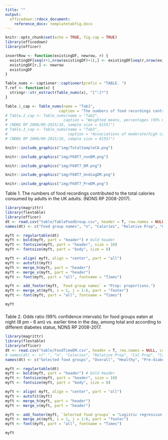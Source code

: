 ```yaml
---
title: ""
output: 
  officedown::rdocx_document:
    reference_docx: templatetabfig.docx
---
```


```r
knitr::opts_chunk$set(echo = TRUE, fig.cap = TRUE)
library(officedown)
library(officer)
```




```r
insertRow <- function(existingDF, newrow, r) {
  existingDF[seq(r+1,nrow(existingDF)+1),] <- existingDF[seq(r,nrow(existingDF)),]
  existingDF[r,] <- newrow
  existingDF
}
```



```r
Table_nums <- captioner::captioner(prefix = "TABLE. ")
T.ref <- function(x) {
  stringr::str_extract(Table_nums(x), "[^:]*")
}

Table.1_cap <- Table_nums(name = "Tab1", 
                        caption = "The numbers of food recordings contributed to the total calories consumed by adults in the UK adults. (NDNS RP 2008-2017).")
# Table.2_cap <- Table_nums(name = "Tab2",
#                         caption = "Weighted means, percentages (95% CIs) of the characteristics by latent class memberships in the UK adults.
# (NDNS RP 2008/09-2015/16, sample size = 6155)")
# Table.3_cap <- Table_nums(name = "Tab3", 
#                           caption = "Associations of moderate/high carbohydrate eating patterns versus low on hypertension, BMI, and WC in UK adults, with or without diabetes.
# (NDNS RP 2008/09-2015/16, sample size = 6155)")

```



```r
knitr::include_graphics("img/TotalSampleCA.png")
```

```r
knitr::include_graphics("img/F60T7_nonDM.png")
```

```r
knitr::include_graphics("img/F60T7_DM.png")
```

```r
knitr::include_graphics("img/F60T7_UndiagDM.png")
```

```r
knitr::include_graphics("img/F60T7_PreDM.png")
```



\newpage
Table 1. The numbers of food recordings contributed to the total calories consumed by adults in the UK adults. (NDNS RP 2008-2017).

```r
library(magrittr)
library(flextable)
library(officer)
dt <- read.csv("table/TableFoodGroup.csv", header = T, row.names = NULL, colClasses = "character")
names(dt) <- c("Food group names", "n", "Calories", "Relative Prop", "Cal Prop", "Cal Cum Prop")

myft <- regulartable(dt)
myft <- bold(myft, part = "header") # bold header
myft <- fontsize(myft, part = "header", size = 10) 
myft <- fontsize(myft, part = "body", size = 8) 

myft <- align( myft, align = "center", part = "all")
myft <- autofit(myft)
myft <- merge_h(myft, part = "header")
myft <- merge_v(myft, part = "header")
myft <- font(myft, part = "all", fontname = "Times")

myft <- add_footer(myft, `Food group names` = "Prop: proportions.")
myft <- merge_at(myft, i = 1, j = 1:6, part = "footer")
myft <- font(myft, part = "all", fontname = "Times")

myft
```








#####

<!---BLOCK_LANDSCAPE_START--->


Table 2. Odds ratio (99% confidence intervals) for food groups eaten at night (8 pm - 6 am) vs. earlier time in the day, among total and according to different diabetes status, NDNS RP 2008-2017.					

```r
library(magrittr)
library(flextable)
library(officer)
dt <- read.csv("table/FoodTimeDM.csv", header = T, row.names = NULL, colClasses = "character")
# names(dt) <- c(" ", "n", "Calories", "Relative Prop", "Cal Prop", "Cal Cum Prop")
names(dt) <- c("Selected food groups", "Overall", "Healthy", "Pre-diabetics", "Undiagnosed diabetes", "Diabetes")

myft <- regulartable(dt)
myft <- bold(myft, part = "header") # bold header
myft <- fontsize(myft, part = "header", size = 10) 
myft <- fontsize(myft, part = "body", size = 8) 

myft <- align( myft, align = "center", part = "all")
myft <- autofit(myft)
myft <- merge_h(myft, part = "header")
myft <- merge_v(myft, part = "header")

myft <- add_footer(myft, `Selected food groups` = "Logistic regression models with GEE were adjusted for age, sex, and social-economic levels.")
myft <- merge_at(myft, i = 1, j = 1:6, part = "footer")
myft <- font(myft, part = "all", fontname = "Times")

myft
```


<!---BLOCK_LANDSCAPE_STOP--->